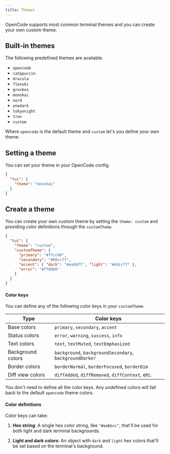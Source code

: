 ```yaml
---
title: Themes
---
```


OpenCode supports most common terminal themes and you can create your own custom theme.

## Built-in themes

The following predefined themes are available:

- `opencode`
- `catppuccin`
- `dracula`
- `flexoki`
- `gruvbox`
- `monokai`
- `nord`
- `onedark`
- `tokyonight`
- `tron`
- `custom`

Where `opencode` is the default theme and `custom` let's you define your own theme.

## Setting a theme

You can set your theme in your OpenCode config.

```json title=".opencode.json"
{
  "tui": {
    "theme": "monokai"
  }
}
```

## Create a theme

You can create your own custom theme by setting the `theme: custom` and providing color definitions through the `customTheme`.

```json title=".opencode.json"
{
  "tui": {
    "theme": "custom",
    "customTheme": {
      "primary": "#ffcc00",
      "secondary": "#00ccff",
      "accent": { "dark": "#aa00ff", "light": "#ddccff" },
      "error": "#ff0000"
    }
  }
}
```

#### Color keys

You can define any of the following color keys in your `customTheme`.

| Type | Color keys |
| --- | --- |
| Base colors | `primary`, `secondary`, `accent` |
| Status colors | `error`, `warning`, `success`, `info` |
| Text colors | `text`, `textMuted`, `textEmphasized` |
| Background colors | `background`, `backgroundSecondary`, `backgroundDarker` |
| Border colors | `borderNormal`, `borderFocused`, `borderDim` |
| Diff view colors | `diffAdded`, `diffRemoved`, `diffContext`, etc. |

You don't need to define all the color keys. Any undefined colors will fall back to the default `opencode` theme colors.

#### Color definitions

Color keys can take:

1. **Hex string**: A single hex color string, like `"#aabbcc"`, that'll be used for both light and dark terminal backgrounds.

2. **Light and dark colors**: An object with `dark` and `light` hex colors that'll be set based on the terminal's background.
